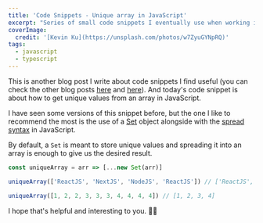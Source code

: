 ```yaml
---
title: 'Code Snippets - Unique array in JavaScript'
excerpt: "Series of small code snippets I eventually use when working in some of my projects. And today's code snippet is how get unique values from an array in JavaScript."
coverImage:
  credit: '[Kevin Ku](https://unsplash.com/photos/w7ZyuGYNpRQ)'
tags:
  - javascript
  - typescript
---
```


This is another blog post I write about code snippets I find useful (you can check the other blog posts [here](/blog/code-snippets-pre-populate-an-array-in-javascript) and [here](/blog/code-snippets-uniqueid)).
And today's code snippet is about how to get unique values from an array in JavaScript.

I have seen some versions of this snippet before, but the one I like to recommend the most is the use of a [Set](https://developer.mozilla.org/en-US/docs/Web/JavaScript/Reference/Global_Objects/Set) object alongside with the [spread syntax](https://developer.mozilla.org/en-US/docs/Web/JavaScript/Reference/Operators/Spread_syntax) in JavaScript.

By default, a `Set` is meant to store unique values and spreading it into an array is enough to give us the desired result.


```ts
const uniqueArray = arr => [...new Set(arr)]

uniqueArray(['ReactJS', 'NextJS', 'NodeJS', 'ReactJS']) // ['ReactJS', 'NextJS', 'NodeJS']

uniqueArray([1, 2, 2, 3, 3, 3, 4, 4, 4, 4]) // [1, 2, 3, 4]
```

I hope that's helpful and interesting to you. 👋🏼
